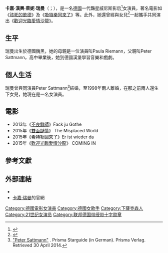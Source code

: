 {{blpsources|time=2016-07-21T02:13:17+00:00}}
{{藝人
|本名=Katja Hannchen Leni Riemann
|語言=[[英語|英語]]、[[德語|德語]]
|代表作=《[[該死的歌德|該死的歌德]]》、《[[希特勒回來了|希特勒回來了]]》及《[[歡迎光臨愛情沙龍|歡迎光臨愛情沙龍]]》
|type=女演員
|name=卡嘉·瑞曼
|image=	File:Katja Riemann.5071.jpg
|图片简介=
|birth_name=
|国籍={{德國}}
|配偶=Peter Sattmann（1990－1998）
|birth_date={{Birth_date_and_age|1963|11|1}}
|birth_place=[[德國|德國]][[魏黑|魏黑]]
|years_active=1988年至今
|职业=演員
|imdb=0726257
|網站={{url|http://www.katja-riemann.de/}}
}}
''' 卡嘉·漢興·萊妮·瑞曼'''（{{lang-de|'''Katja Hannchen Leni Riemann'''}}；{{bd|1963年|11月1日}}），是一名[[德國|德國]]一代豔星威尼斯影后<ref>{{Cite web |url=http://www.filmreference.com/encyclopedia/Criticism-Ideology/Germany-SINCE-1990.html |title=SINCE 1990 |access-date=2016-07-20 |archive-date=2019-05-13 |archive-url=https://web.archive.org/web/20190513200740/http://www.filmreference.com/encyclopedia/Criticism-Ideology/Germany-SINCE-1990.html |dead-url=no }}</ref>女演員，著名電影如《[[該死的歌德|該死的歌德]]》及《[[吸特樂回來了|吸特樂回來了]]》等。此外，她還曾經與女兒{{le|寶拉·瑞曼|Paula Riemann}}<ref>{{Cite web |url=http://www.prisma.de/stars/Peter-Sattmann,71620 |title=存档副本 |access-date=2016-07-20 |archive-date=2019-11-04 |archive-url=https://web.archive.org/web/20191104104310/https://www.prisma.de/stars/Peter-Sattmann,71620 |dead-url=no }}</ref>一起攜手共同演出《[[歡迎光臨愛情沙龍|歡迎光臨愛情沙龍]]》。

==生平==
瑞曼出生於德國魏黑，她的母親是一位演員叫Paula Riemann，父親叫Peter Sattmann，高中畢業後，她到德國漢堡學習音樂和戲劇。

==個人生活==
瑞曼曾與同演員Peter Sattmann<ref>[http://www.prisma.de/person.html?pid=peter_sattmann "Peter Sattmann"] {{Wayback|url=http://www.prisma.de/person.html?pid=peter_sattmann |date=20140702025319 }}. Prisma Starguide (in German). Prisma Verlag. Retrieved 30 April 2014.</ref>結婚，至1998年兩人離婚，在那之前兩人還生下女兒{{le|寶拉·瑞曼|Paula Riemann}}，她現在是一名女演員。

==電影==
*2013年《[[不良鮮師|不良鮮師]]》Fack ju Gothe 
*2015年《[[雙面謎情|雙面謎情]]》 The Misplaced World
*2015年《[[希特勒回来了_(电影)|希特勒回來了]]》Er ist wieder da
*2015年《[[歡迎光臨愛情沙龍|歡迎光臨愛情沙龍]]》 COMING IN

== 參考文獻 ==
{{Reflist|30em}}

== 外部連結 ==
{{Commons category|Katja Riemann}}
* {{IMDb name|0726257}}
*[https://web.archive.org/web/20160805052850/http://www.katja-riemann.de/ 卡嘉·瑞曼]的官網

{{威尼斯影展最佳女演員獎}}
{{Authority control}}
{{DEFAULTSORT:Riemann}}
[[Category:德國電影女演員|Category:德國電影女演員]]
[[Category:德國女歌手|Category:德國女歌手]]
[[Category:下薩克森人|Category:下薩克森人]]
[[Category:21世纪女演员|Category:21世纪女演员]]
[[Category:联邦德国带绶带十字勋章|Category:联邦德国带绶带十字勋章]]